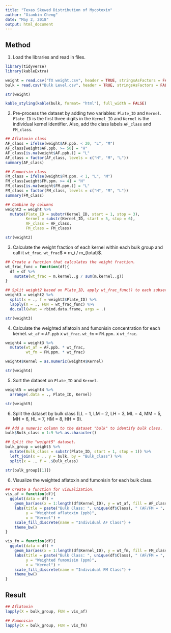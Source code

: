 ```yaml
---
title: "Texas Skewed Distribution of Mycotoxin"
author: "Xianbin Cheng"
date: "May 2, 2018"
output: html_document
---
```


## Method ##

1. Load the libraries and read in files.

```r
library(tidyverse)
library(kableExtra)
```

```r
weight = read.csv("TX weight.csv", header = TRUE, stringsAsFactors = FALSE)
bulk = read.csv("Bulk Level.csv", header = TRUE, stringsAsFactors = FALSE)
```

```r
str(weight)
```

```r
kable_styling(kable(bulk, format= "html"), full_width = FALSE)
```

2. Pre-process the dataset by adding two variables: `Plate_ID` and `Kernel`. `Plate_ID` is the first three digits in the `Kernel_ID` and `Kernel` is the individual kernel identifier. Also, add the class labels `AF_class` and `FM_class`.

```r
## Aflatoxin class
AF_class = ifelse(weight$AF.ppb. < 20, "L", "M")
AF_class[weight$AF.ppb. >= 50] = "H"
AF_class[is.na(weight$AF.ppb.)] = "L"
AF_class = factor(AF_class, levels = c("H", "M", "L"))
summary(AF_class)

## Fumonisin class
FM_class = ifelse(weight$FM.ppm. < 1, "L", "M")
FM_class[weight$FM.ppm. >= 4] = "H"
FM_class[is.na(weight$FM.ppm.)] = "L"
FM_class = factor(FM_class, levels = c("H", "M", "L"))
summary(FM_class)

## Combine by columns
weight2 = weight %>%
  mutate(Plate_ID = substr(Kernel_ID, start = 1, stop = 3),
         Kernel = substr(Kernel_ID, start = 5, stop = 6),
         AF_class = AF_class,
         FM_class = FM_class) 
```

```r
str(weight2)
```

3. Calculate the weight fraction of each kernel within each bulk group and call it `wt_frac`. `wt_frac`$ = m_i / m_{total}$.

```r
## Create a function that calculates the weight fraction.
wt_frac_func = function(df){
  df = df %>%
    mutate(wt_frac = m.kernel..g / sum(m.kernel..g))
}

## Split weight2 based on Plate_ID, apply wt_frac_func() to each subset, and combine the results by rows.
weight3 = weight2 %>%
  split(x = ., f = weight2$Plate_ID) %>%
  lapply(X = ., FUN = wt_frac_func) %>%
  do.call(what = rbind.data.frame, args = .)
```

```r
str(weight3)
```

4. Calculate the weighted aflatoxin and fumonisin concentration for each kernel. `wt_af` = `AF.ppb` x `wt_frac`. `wt_fm` = `FM.ppm.` x `wt_frac`.

```r
weight4 = weight3 %>%
  mutate(wt_af = AF.ppb. * wt_frac,
         wt_fm = FM.ppm. * wt_frac)

weight4$Kernel = as.numeric(weight4$Kernel)
```

```r
str(weight4)
```

5. Sort the dataset on `Plate_ID` and `Kernel`.

```r
weight5 = weight4 %>% 
  arrange(.data = ., Plate_ID, Kernel)
```

```r
str(weight5)
```

6. Split the dataset by bulk class (LL = 1, LM = 2, LH = 3, ML = 4, MM = 5, MH = 6, HL = 7, HM = 8, HH = 9).

```r
## Add a numeric column to the dataset "bulk" to identify bulk class.
bulk$Bulk_class = 1:9 %>% as.character()

## Split the "weight5" dataset.
bulk_group = weight5 %>%
  mutate(Bulk_class = substr(Plate_ID, start = 1, stop = 1)) %>%
  left_join(x = ., y = bulk, by = "Bulk_class") %>%
  split(x = ., f = .$Bulk_class)
```

```r
str(bulk_group[[1]])
```

6. Visualize the weighted aflatoxin and fumonisin for each bulk class.

```r
## Create a function for visualization.
vis_af = function(df){
  ggplot(data = df) +
    geom_bar(aes(x = 1:length(df$Kernel_ID), y = wt_af, fill = AF_class), stat = "identity") +
    labs(title = paste("Bulk Class: ", unique(df$Class), " (AF/FM = ", unique(df$Bulk_Aflatoxin.ppb.),"/", unique(df$Bulk_Fumonisin.ppm.),")",sep = ""),
         y = "Weighted aflatoxin (ppb)",
         x = "Kernel") +
    scale_fill_discrete(name = "Individual AF Class") +
    theme_bw()
}

vis_fm = function(df){
  ggplot(data = df) +
    geom_bar(aes(x = 1:length(df$Kernel_ID), y = wt_fm, fill = FM_class), stat = "identity") +
    labs(title = paste("Bulk Class: ", unique(df$Class), " (AF/FM = ", unique(df$Bulk_Aflatoxin.ppb.),"/", unique(df$Bulk_Fumonisin.ppm.),")",sep = ""),
         y = "Weighted fumonisin (ppm)",
         x = "Kernel") +
    scale_fill_discrete(name = "Individual FM Class") +
    theme_bw()
}
```

## Result ##

```r
## Aflatoxin
lapply(X = bulk_group, FUN = vis_af)
```

```r
## Fumonisin
lapply(X = bulk_group, FUN = vis_fm)
```

